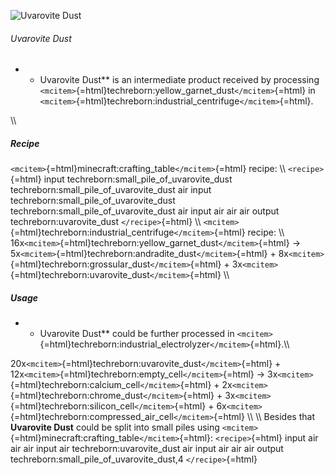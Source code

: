 ![Uvarovite Dust](/mods/techreborn/uvarovite_dust.png)

###### Uvarovite Dust

-   -   Uvarovite Dust** is an intermediate product received by
        processing
        `<mcitem>`{=html}techreborn:yellow_garnet_dust`</mcitem>`{=html}
        in
        `<mcitem>`{=html}techreborn:industrial_centrifuge`</mcitem>`{=html}.

\\\\

##### Recipe

`<mcitem>`{=html}minecraft:crafting_table`</mcitem>`{=html} recipe: \\\\
`<recipe>`{=html} input techreborn:small_pile_of_uvarovite_dust
techreborn:small_pile_of_uvarovite_dust air input
techreborn:small_pile_of_uvarovite_dust
techreborn:small_pile_of_uvarovite_dust air input air air air output
techreborn:uvarovite_dust `</recipe>`{=html} \\\\
`<mcitem>`{=html}techreborn:industrial_centrifuge`</mcitem>`{=html}
recipe: \\\\
16x`<mcitem>`{=html}techreborn:yellow_garnet_dust`</mcitem>`{=html} -\>
5x`<mcitem>`{=html}techreborn:andradite_dust`</mcitem>`{=html} +
8x`<mcitem>`{=html}techreborn:grossular_dust`</mcitem>`{=html} +
3x`<mcitem>`{=html}techreborn:uvarovite_dust`</mcitem>`{=html} \\\\

##### Usage

-   -   Uvarovite Dust** could be further processed in
        `<mcitem>`{=html}techreborn:industrial_electrolyzer`</mcitem>`{=html}.\\\\

20x`<mcitem>`{=html}techreborn:uvarovite_dust`</mcitem>`{=html} +
12x`<mcitem>`{=html}techreborn:empty_cell`</mcitem>`{=html} -\>
3x`<mcitem>`{=html}techreborn:calcium_cell`</mcitem>`{=html} +
2x`<mcitem>`{=html}techreborn:chrome_dust`</mcitem>`{=html} +
3x`<mcitem>`{=html}techreborn:silicon_cell`</mcitem>`{=html} +
6x`<mcitem>`{=html}techreborn:compressed_air_cell`</mcitem>`{=html} \\\\
\\\\ Besides that **Uvarovite Dust** could be split into small piles
using `<mcitem>`{=html}minecraft:crafting_table`</mcitem>`{=html}:
`<recipe>`{=html} input air air air input air techreborn:uvarovite_dust
air input air air air output techreborn:small_pile_of_uvarovite_dust,4
`</recipe>`{=html}
